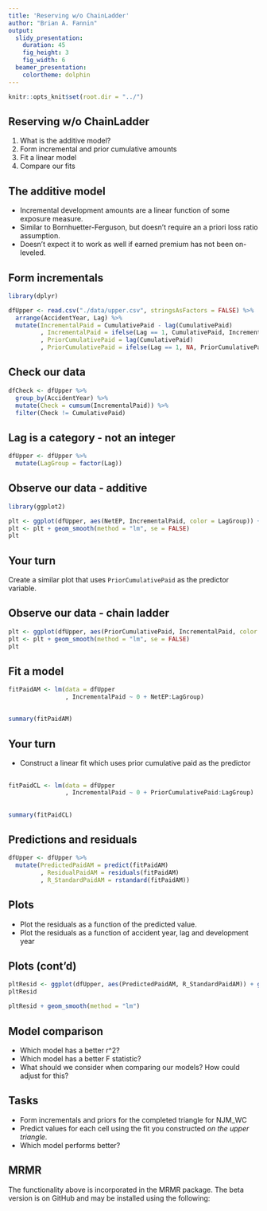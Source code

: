 ```yaml
---
title: 'Reserving w/o ChainLadder'
author: "Brian A. Fannin"
output:
  slidy_presentation:
    duration: 45
    fig_height: 3
    fig_width: 6
  beamer_presentation:
    colortheme: dolphin
---
```


```r
knitr::opts_knit$set(root.dir = "../")
```

## Reserving w/o ChainLadder

1. What is the additive model?
2. Form incremental and prior cumulative amounts
3. Fit a linear model
4. Compare our fits

## The additive model

* Incremental development amounts are a linear function of some exposure measure.
* Similar to Bornhuetter-Ferguson, but doesn't require an a priori loss ratio assumption.
* Doesn't expect it to work as well if earned premium has not been on-leveled.

## Form incrementals

```r
library(dplyr)

dfUpper <- read.csv("./data/upper.csv", stringsAsFactors = FALSE) %>% 
  arrange(AccidentYear, Lag) %>% 
  mutate(IncrementalPaid = CumulativePaid - lag(CumulativePaid)
         , IncrementalPaid = ifelse(Lag == 1, CumulativePaid, IncrementalPaid)
         , PriorCumulativePaid = lag(CumulativePaid)
         , PriorCumulativePaid = ifelse(Lag == 1, NA, PriorCumulativePaid))
```

## Check our data

```r
dfCheck <- dfUpper %>% 
  group_by(AccidentYear) %>% 
  mutate(Check = cumsum(IncrementalPaid)) %>% 
  filter(Check != CumulativePaid)
```

## Lag is a category - not an integer

```r
dfUpper <- dfUpper %>% 
  mutate(LagGroup = factor(Lag))
```


## Observe our data - additive

```r
library(ggplot2)

plt <- ggplot(dfUpper, aes(NetEP, IncrementalPaid, color = LagGroup)) + geom_point()
plt <- plt + geom_smooth(method = "lm", se = FALSE)
plt
```

## Your turn

Create a similar plot that uses `PriorCumulativePaid` as the predictor variable.

## Observe our data - chain ladder

```r

plt <- ggplot(dfUpper, aes(PriorCumulativePaid, IncrementalPaid, color = LagGroup)) + geom_point()
plt <- plt + geom_smooth(method = "lm", se = FALSE)
plt
```

## Fit a model

```r
fitPaidAM <- lm(data = dfUpper
                , IncrementalPaid ~ 0 + NetEP:LagGroup)
```

## 

```r
summary(fitPaidAM)
```

## Your turn

* Construct a linear fit which uses prior cumulative paid as the predictor

## 

```r
fitPaidCL <- lm(data = dfUpper
                , IncrementalPaid ~ 0 + PriorCumulativePaid:LagGroup)
```

##

```r
summary(fitPaidCL)
```

## Predictions and residuals

```r
dfUpper <- dfUpper %>% 
  mutate(PredictedPaidAM = predict(fitPaidAM)
         , ResidualPaidAM = residuals(fitPaidAM)
         , R_StandardPaidAM = rstandard(fitPaidAM))
```


## Plots

* Plot the residuals as a function of the predicted value.
* Plot the residuals as a function of accident year, lag and development year

## Plots (cont'd)

```r
pltResid <- ggplot(dfUpper, aes(PredictedPaidAM, R_StandardPaidAM)) + geom_point()
pltResid

pltResid + geom_smooth(method = "lm")
```


## Model comparison

* Which model has a better r^2?
* Which model has a better F statistic?
* What should we consider when comparing our models? How could adjust for this?

## Tasks

* Form incrementals and priors for the completed triangle for NJM_WC
* Predict values for each cell using the fit you constructed _on the upper triangle_.
* Which model performs better?

## MRMR

The functionality above is incorporated in the MRMR package. The beta version is on GitHub and may be installed using the following:

```r

```

